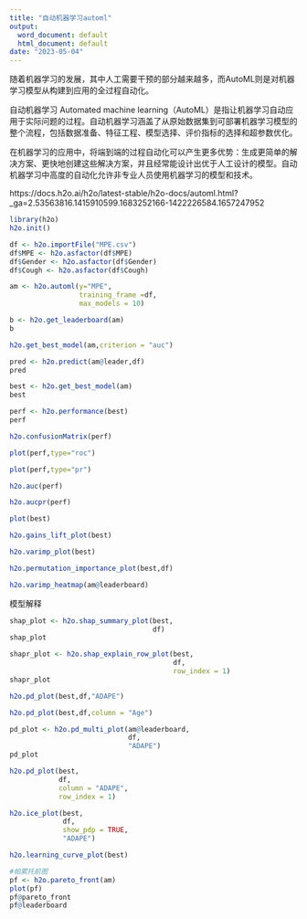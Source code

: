 ```yaml
---
title: "自动机器学习automl"
output:
  word_document: default
  html_document: default
date: "2023-05-04"
---
```

随着机器学习的发展，其中人工需要干预的部分越来越多，而AutoML则是对机器学习模型从构建到应用的全过程自动化。

自动机器学习 Automated machine learning（AutoML）是指让机器学习自动应用于实际问题的过程。自动机器学习涵盖了从原始数据集到可部署机器学习模型的整个流程，包括数据准备、特征工程、模型选择、评价指标的选择和超参数优化。

在机器学习的应用中，将端到端的过程自动化可以产生更多优势：生成更简单的解决方案、更快地创建这些解决方案，并且经常能设计出优于人工设计的模型。自动机器学习中高度的自动化允许非专业人员使用机器学习的模型和技术。


https://docs.h2o.ai/h2o/latest-stable/h2o-docs/automl.html?_ga=2.53563816.1415910599.1683252166-1422226584.1657247952

```r
library(h2o)
h2o.init()
```
```r
df <- h2o.importFile("MPE.csv")
df$MPE <- h2o.asfactor(df$MPE)
df$Gender <- h2o.asfactor(df$Gender)
df$Cough <- h2o.asfactor(df$Cough)
```

```r
am <- h2o.automl(y="MPE",
                 training_frame =df,
                 max_models = 10)
```
```r
b <- h2o.get_leaderboard(am)
b
```
```r
h2o.get_best_model(am,criterion = "auc")
```



```r
pred <- h2o.predict(am@leader,df)
pred
```

```r
best <- h2o.get_best_model(am)
best
```
```r
perf <- h2o.performance(best)
perf
```
```r
h2o.confusionMatrix(perf)
```



```r
plot(perf,type="roc")
```


```r
plot(perf,type="pr")
```


```r
h2o.auc(perf)
```


```r
h2o.aucpr(perf)
```
```r
plot(best)
```

```r
h2o.gains_lift_plot(best)
```
```r
h2o.varimp_plot(best)
```


```r
h2o.permutation_importance_plot(best,df)
```
```r
h2o.varimp_heatmap(am@leaderboard)
```



模型解释
```r
shap_plot <- h2o.shap_summary_plot(best, 
                                   df)
shap_plot
```

```r
shapr_plot <- h2o.shap_explain_row_plot(best, 
                                        df, 
                                        row_index = 1)
shapr_plot
```

```r
h2o.pd_plot(best,df,"ADAPE")
```
```r
h2o.pd_plot(best,df,column = "Age")
```


```r
pd_plot <- h2o.pd_multi_plot(am@leaderboard,
                             df, 
                             "ADAPE")
pd_plot
```
```r
h2o.pd_plot(best,
            df,
            column = "ADAPE",
            row_index = 1)
```


```r
h2o.ice_plot(best,
             df,
             show_pdp = TRUE,
             "ADAPE")
```

```r
h2o.learning_curve_plot(best)
```

```r
#帕累托前图
pf <- h2o.pareto_front(am)
plot(pf)
pf@pareto_front
pf@leaderboard
```

